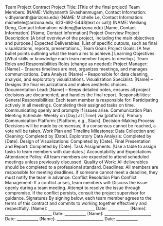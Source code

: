 Team Project Contract
Project Title: [Title of the final project]
Team Members:
(NAME: Vidhyananth Sivashanmugam, Contact Information: vidhyananth@arizona.edu)
(NAME: Michelle Le, Contact Information: michellele@arizona.edu, 623-692-5443(text or call))
(NAME: Weiliang Deng, Contact Infomation: wldeng@arizona.edu)
[Name, Contact Information]
[Name, Contact Information]
Project Overview
Project Description: [A brief overview of the project, including the main objectives and purpose.]
Expected Deliverables: [List of specific outputs, such as final visualizations, reports, presentations.]
Team Goals
Project Goals: [A few bullet points outlining what the team aims to achieve.]
Learning Objectives: [What skills or knowledge each team member hopes to develop.]
Team Roles and Responsibilities
Roles (change as needed):
Project Manager: [Name] – Ensures timelines are met, organizes meetings, and manages communications.
Data Analyst: [Name] – Responsible for data cleaning, analysis, and exploratory visualizations.
Visualization Specialist: [Name] – Designs the final visualizations and makes aesthetic choices.
Documentation Lead: [Name] – Keeps detailed notes, ensures all project decisions are documented, and handles the final report.
Responsibilities:
General Responsibilities: Each team member is responsible for:
Participating actively in all meetings.
Completing their assigned tasks on time.
Communicating openly and promptly if issues arise.
Communication Plan
Meeting Schedule: Weekly on [Day] at [Time] via [platform].
Primary Communication Platform: [Platform, e.g., Slack].
Decision-Making Process: Decisions will be made by consensus; if a consensus cannot be reached, a vote will be taken.
Work Plan and Timeline
Milestones:
Data Collection and Cleaning: Completed by [Date].
Exploratory Data Analysis: Completed by [Date].
Design of Visualizations: Completed by [Date].
Final Presentation and Report: Completed by [Date].
Task Assignments: [Use a table to assign tasks to team members with due dates.]
Accountability and Expectations
Attendance Policy: All team members are expected to attend scheduled meetings unless previously discussed.
Quality of Work: All deliverables should be completed to a professional standard.
Deadlines: All members are responsible for meeting deadlines. If someone cannot meet a deadline, they must notify the team in advance.
Conflict Resolution Plan
Conflict Management: If a conflict arises, team members will:
Discuss the issue openly during a team meeting.
Attempt to resolve the issue through compromise.
If the conflict persists, consult the project supervisor for guidance.
Signatures
By signing below, each team member agrees to the terms of this contract and commits to working together effectively and respectfully.
[Name]: ________________________ Date: ___________
[Name]: ________________________ Date: ___________
[Name]: ________________________ Date: ___________
[Name]: ________________________ Date: ___________
